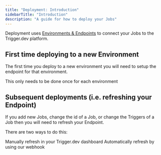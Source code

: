 ```yaml
---
title: "Deployment: Introduction"
sidebarTitle: "Introduction"
description: "A guide for how to deploy your Jobs"
---
```


Deployment uses [Environments & Endpoints](/documentation/concepts/environments-endpoints) to connect your Jobs to the Trigger.dev platform.

## First time deploying to a new Environment

The first time you deploy to a new environment you will need to setup the
endpoint for that environment.

<Card title="First time setup" icon="wrench" href="/documentation/guides/deployment-setup">
  This only needs to be done once for each environment
</Card>

## Subsequent deployments (i.e. refreshing your Endpoint)

If you add new Jobs, change the id of a Job, or change the Triggers of a Job then you will need to refresh your Endpoint.

There are two ways to do this:

<CardGroup cols={2}>
  <Card
    title="Manual refreshing"
    icon="arrow-pointer"
    href="/documentation/guides/deployment-manual"
  >
    Manually refresh in your Trigger.dev dashboard
  </Card>
  <Card title="Automatic refreshing" icon="robot" href="/documentation/guides/deployment-automatic">
    Automatically refresh by using our webhook
  </Card>
</CardGroup>
